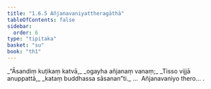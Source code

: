 ```yaml
---
title: "1.6.5 Añjanavaniyattheragāthā"
tableOfContents: false
sidebar:
  order: 6
type: "tipitaka"
basket: "su"
book: "th1"
---
```



<DynamicBreadcrumb />

<Division number="55" book="th1" bookNo="19" page="232">

<Paragraph number="125" type="verses" book="th1">
_“Āsandiṃ kuṭikaṃ katvā,_  
_ogayha añjanaṃ vanaṃ;_  
_Tisso vijjā anuppattā,_  
_kataṃ buddhassa sāsanan”ti._  


</Paragraph>
</Division>

<Paragraph number="126" type="center" book="th1">
…  Añjanavaniyo thero… .
</Paragraph>